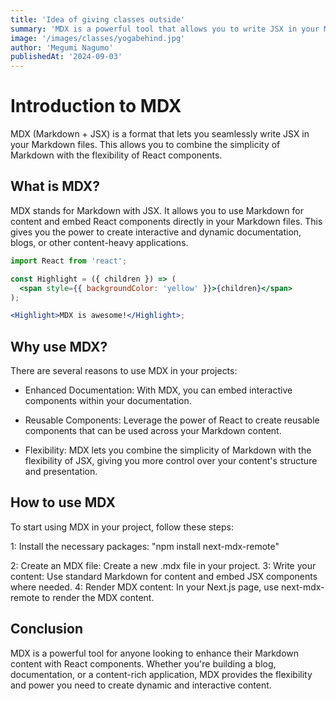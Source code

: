 ```yaml
---
title: 'Idea of giving classes outside'
summary: 'MDX is a powerful tool that allows you to write JSX in your Markdown...'
image: '/images/classes/yogabehind.jpg'
author: 'Megumi Nagumo'
publishedAt: '2024-09-03'
---
```

# Introduction to MDX

MDX (Markdown + JSX) is a format that lets you seamlessly write JSX in your Markdown files. This allows you to combine the simplicity of Markdown with the flexibility of React components.

## What is MDX?

MDX stands for Markdown with JSX. It allows you to use Markdown for content and embed React components directly in your Markdown files. This gives you the power to create interactive and dynamic documentation, blogs, or other content-heavy applications.

```jsx
import React from 'react';

const Highlight = ({ children }) => (
  <span style={{ backgroundColor: 'yellow' }}>{children}</span>
);

<Highlight>MDX is awesome!</Highlight>;
```

## Why use MDX?

There are several reasons to use MDX in your projects:

- Enhanced Documentation: With MDX, you can embed interactive components within your documentation.

- Reusable Components: Leverage the power of React to create reusable components that can be used across your Markdown content.

- Flexibility: MDX lets you combine the simplicity of Markdown with the flexibility of JSX, giving you more control over your content's structure and presentation.

<Counter />

## How to use MDX

To start using MDX in your project, follow these steps:

1: Install the necessary packages:
"npm install next-mdx-remote"

2: Create an MDX file: Create a new .mdx file in your project.
3: Write your content: Use standard Markdown for content and embed JSX components where needed.
4: Render MDX content: In your Next.js page, use next-mdx-remote to render the MDX content.

## Conclusion

MDX is a powerful tool for anyone looking to enhance their Markdown content with React components. Whether you're building a blog, documentation, or a content-rich application, MDX provides the flexibility and power you need to create dynamic and interactive content.
